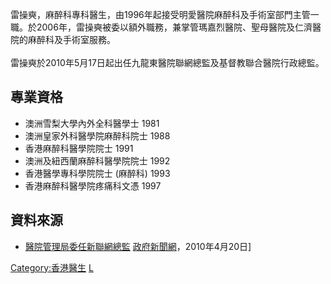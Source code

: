 雷操奭，麻醉科專科醫生，由1996年起接受明愛醫院麻醉科及手術室部門主管一職。於2006年，雷操奭被委以額外職務，兼掌管瑪嘉烈醫院、聖母醫院及仁濟醫院的麻醉科及手術室服務。<br /><br />雷操奭於2010年5月17日起出任九龍東醫院聯網總監及基督教聯合醫院行政總監。

==專業資格==
* 澳洲雪梨大學內外全科醫學士 1981
* 澳洲皇家外科醫學院麻醉科院士 1988
* 香港麻醉科醫學院院士 1991
* 澳洲及紐西蘭麻醉科醫學院院士 1992
* 香港醫學專科學院院士 (麻醉科) 1993
* 香港麻醉科醫學院疼痛科文憑 1997

==資料來源==
*[http://www.info.gov.hk/gia/general/201004/20/P201004200107.htm 醫院管理局委任新聯網總監] {{Wayback|url=http://www.info.gov.hk/gia/general/201004/20/P201004200107.htm |date=20160218164206 }} [[政府新聞網|政府新聞網]]，2010年4月20日]

[[Category:香港醫生|Category:香港醫生]]
[[Category:悉尼大學校友|L]]